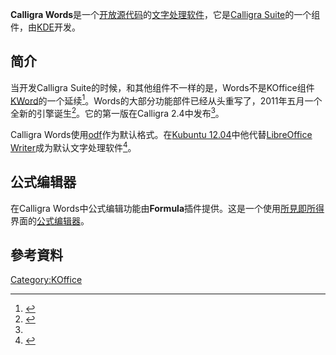 {{Infobox software
| name                   = Calligra Suite
| frequently updated     = yes <!-- Release version update? Don't edit this page, just click on the version number! -->
| title                  = Calligra Words
| logo                   = [[File:Breezeicons-apps-48-words.svg|64px]]
| screenshot             = [[File:Calligra_Words_3.2.1_screenshot.png|250px]]
| caption                = Calligra Words 3.2.1
| released               = {{Start date and age|2012|04|11}}<ref name=Calligra2.4>{{cite web |url=http://calligra.org/news/calligra-2-4-released/ |title=Calligra 2.4 Released |publisher=Calligra.org |date=2012-04-11 |accessdate=2012-06-13 |archive-date=2012-06-21 |archive-url=https://web.archive.org/web/20120621222840/http://www.calligra.org/news/calligra-2-4-released/ |dead-url=no }}</ref>
| latest_release_version  = 3.2.1
| latest_release_date     = {{Release date and age|2020|05|14|df=yes}}<ref>{{cite web |url=https://invent.kde.org/office/calligra/-/tags/v3.2.1 |title=Calligra 3.2.1 |accessdate=2021-12-22 |dead-url=no |archive-date=2022-04-16 |archive-url=https://web.archive.org/web/20220416063709/https://invent.kde.org/office/calligra/-/tags/v3.2.1 }}</ref>
| latest_preview_version = 2.8 Beta 3
| latest_preview_date    = {{Release date and age|2014|02|18|df=yes}}<ref>{{cite web | url=http://www.calligra.org/news/calligra-2-8-beta-3-released/ | title=Calligra 2.8 Beta 3 Released | accessdate=2014-03-23 | archive-date=2014-02-26 | archive-url=https://web.archive.org/web/20140226063015/http://www.calligra.org/news/calligra-2-8-beta-3-released/ | dead-url=no }}</ref>
| developer              = [[KDE|KDE]]
| operating_system       = [[Unix-like|Unix-like]]、[[Microsoft_Windows|Windows]]
| genre                  = [[文書處理器|文書處理器]]
| license                = [[LGPL|LGPL]]
| website                = {{url|http://calligra.org/words/}}
}}
'''Calligra Words'''是一个[[开放源代码|开放源代码]]的[[字处理|文字处理软件]]，它是[[Calligra_Suite|Calligra Suite]]的一个组件，由[[KDE|KDE]]开发。

== 简介 ==
当开发Calligra Suite的时候，和其他组件不一样的是，Words不是KOffice组件[[KWord|KWord]]的一个延续<ref>{{cite web |url=http://blogs.kde.org/node/4538 |title=Calligra Words is not a fork of KWord |publisher=blogs.kde.org |date= |accessdate=2012-06-13 |archive-date=2012-05-10 |archive-url=https://web.archive.org/web/20120510151201/http://blogs.kde.org/node/4538 |dead-url=yes }}</ref>。Words的大部分功能部件已经从头重写了，2011年五月一个全新的引擎诞生<ref>{{cite web |url=http://blogs.kde.org/node/4433 |title=How to make a new layout engine for Calligra Words in 4 months |publisher=blogs.kde.org |date= |accessdate=2012-06-13 |archive-date=2011-06-11 |archive-url=https://web.archive.org/web/20110611015218/http://blogs.kde.org/node/4433 |dead-url=no }}</ref>。它的第一版在Calligra 2.4中发布<ref name=Calligra2.4 />。

Calligra Words使用[[odf|odf]]作为默认格式。在[[Kubuntu|Kubuntu 12.04]]中他代替[[LibreOffice_Writer|LibreOffice Writer]]成为默认文字处理软件<ref>{{cite web |date=2012-04-29 |url=http://it-diary.com/linux/calligra-suite-office-graphics-applications/ |title=Calligra Suite: Better Office & Graphics Applications |publisher=IT Diary |accessdate=2012-06-13 |archive-url=https://web.archive.org/web/20120714033736/http://it-diary.com/linux/calligra-suite-office-graphics-applications/ |archive-date=2012-07-14 |dead-url=yes }}</ref>。

== 公式编辑器 ==
在Calligra Words中公式编辑功能由'''Formula'''插件提供。这是一个使用[[所見即所得|所見即所得]]界面的[[公式编辑器|公式编辑器]]。

== 參考資料 ==
{{Reflist}}

{{KOffice}}
{{KDE}}

[[Category:KOffice|Category:KOffice]]
{{Free-software-stub}}